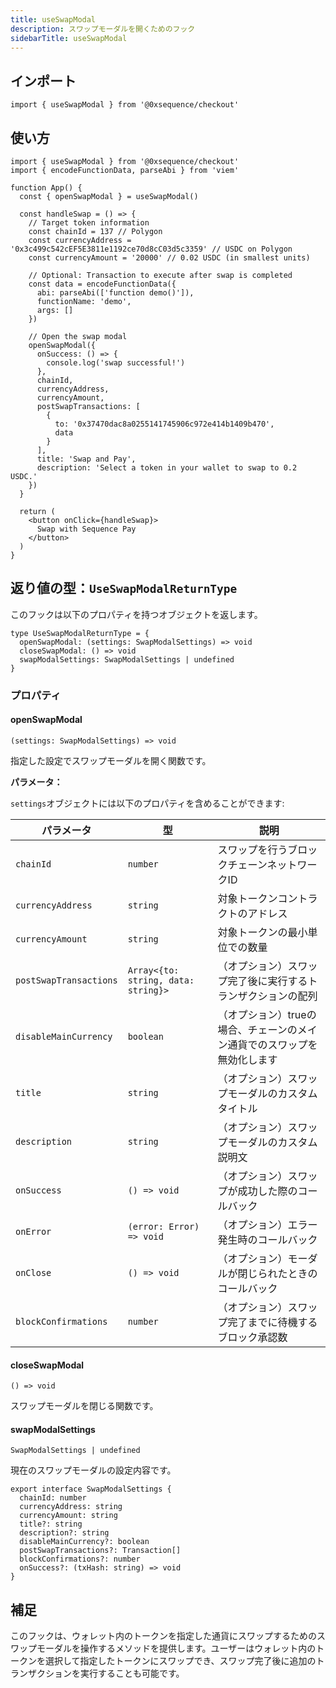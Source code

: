 ```yaml
---
title: useSwapModal
description: スワップモーダルを開くためのフック
sidebarTitle: useSwapModal
---
```


## インポート

```tsx
import { useSwapModal } from '@0xsequence/checkout'
```

## 使い方

```tsx
import { useSwapModal } from '@0xsequence/checkout'
import { encodeFunctionData, parseAbi } from 'viem'

function App() {
  const { openSwapModal } = useSwapModal()
  
  const handleSwap = () => {
    // Target token information
    const chainId = 137 // Polygon
    const currencyAddress = '0x3c499c542cEF5E3811e1192ce70d8cC03d5c3359' // USDC on Polygon
    const currencyAmount = '20000' // 0.02 USDC (in smallest units)
    
    // Optional: Transaction to execute after swap is completed
    const data = encodeFunctionData({ 
      abi: parseAbi(['function demo()']), 
      functionName: 'demo', 
      args: [] 
    })
    
    // Open the swap modal
    openSwapModal({
      onSuccess: () => {
        console.log('swap successful!')
      },
      chainId,
      currencyAddress,
      currencyAmount,
      postSwapTransactions: [
        {
          to: '0x37470dac8a0255141745906c972e414b1409b470',
          data
        }
      ],
      title: 'Swap and Pay',
      description: 'Select a token in your wallet to swap to 0.2 USDC.'
    })
  }
  
  return (
    <button onClick={handleSwap}>
      Swap with Sequence Pay
    </button>
  )
}
```

## 返り値の型：`UseSwapModalReturnType`
このフックは以下のプロパティを持つオブジェクトを返します。

```tsx
type UseSwapModalReturnType = {
  openSwapModal: (settings: SwapModalSettings) => void
  closeSwapModal: () => void
  swapModalSettings: SwapModalSettings | undefined
}
```

### プロパティ

#### openSwapModal
`(settings: SwapModalSettings) => void`

指定した設定でスワップモーダルを開く関数です。

**パラメータ：**

`settings`オブジェクトには以下のプロパティを含めることができます:

| パラメータ                  | 型                                   | 説明                                     |
| ---------------------- | ----------------------------------- | -------------------------------------- |
| `chainId`              | `number`                            | スワップを行うブロックチェーンネットワークID                |
| `currencyAddress`      | `string`                            | 対象トークンコントラクトのアドレス                      |
| `currencyAmount`       | `string`                            | 対象トークンの最小単位での数量                        |
| `postSwapTransactions` | `Array<{to: string, data: string}>` | （オプション）スワップ完了後に実行するトランザクションの配列         |
| `disableMainCurrency`  | `boolean`                           | （オプション）trueの場合、チェーンのメイン通貨でのスワップを無効化します |
| `title`                | `string`                            | （オプション）スワップモーダルのカスタムタイトル               |
| `description`          | `string`                            | （オプション）スワップモーダルのカスタム説明文                |
| `onSuccess`            | `() => void`                        | （オプション）スワップが成功した際のコールバック               |
| `onError`              | `(error: Error) => void`            | （オプション）エラー発生時のコールバック                   |
| `onClose`              | `() => void`                        | （オプション）モーダルが閉じられたときのコールバック             |
| `blockConfirmations`   | `number`                            | （オプション）スワップ完了までに待機するブロック承認数            |

#### closeSwapModal
`() => void`

スワップモーダルを閉じる関数です。

#### swapModalSettings
`SwapModalSettings | undefined`

現在のスワップモーダルの設定内容です。

```tsx
export interface SwapModalSettings {
  chainId: number
  currencyAddress: string
  currencyAmount: string
  title?: string
  description?: string
  disableMainCurrency?: boolean
  postSwapTransactions?: Transaction[]
  blockConfirmations?: number
  onSuccess?: (txHash: string) => void
}
```

## 補足
このフックは、ウォレット内のトークンを指定した通貨にスワップするためのスワップモーダルを操作するメソッドを提供します。ユーザーはウォレット内のトークンを選択して指定したトークンにスワップでき、スワップ完了後に追加のトランザクションを実行することも可能です。